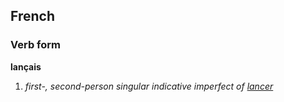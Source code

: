 ==French==
===Verb form===
'''lançais'''

# ''first-, second-person singular indicative imperfect of [[lancer]]''
